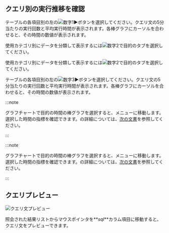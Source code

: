 ## クエリ別の実行推移を確認

<Xclude product='postgresql,mysql,oracle,cubrid,mssql,mssql-v1,oracle-pro,oracle-v1,altibase'>

テーブルの各項目別の左の![数字1](/img/number-01.png)►ボタンを選択してください。クエリ文の5分当たりの実行回数と平均実行時間が表示されます。各棒グラフにカーソルを合わせると、その時間の数値が表示されます。

使用カテゴリ別にデータを分類して表示するには![数字2](/img/number-02.png)で目的のタブを選択してください。

</Xclude>

<InDoc product='postgresql,mysql,oracle,cubrid,oracle-pro,oracle-v1,altibase,mssql,mssql-v1'>

使用カテゴリ別にデータを分類して表示するには![数字2](/img/number-02.png)で目的のタブを選択してください。

テーブルの各項目別の左の![数字3](/img/number-03.png)►ボタンを選択してください。クエリ文の5分当たりの実行回数と平均実行時間が表示されます。各棒グラフにカーソルを合わせると、その時間の数値が表示されます。

</InDoc>

<InDoc product="postgresql,mysql,altibase,db2">

:::note

グラフチャートで目的の時間の棒グラフを選択すると、<Cmdname sid="side_dbMonitoring" className="uitext" />メニューに移動します。選択した時間の指標を確認できます。<Cmdname sid="side_dbMonitoring" className="uitext" />の詳細については、[次の文書](instance-monitoring)を参照してください。

:::

</InDoc>

<InDoc product="oracle,cubrid">

:::note

グラフチャートで目的の時間の棒グラフを選択すると、<Cmdname sid="side_dbTrend" className="uitext" />メニューに移動します。選択した時間の指標を確認できます。<Cmdname sid="side_dbTrend" className="uitext" />の詳細については、[次の文書](analysis-count-trend)を参照してください。

:::

</InDoc>

## クエリプレビュー

![クエリ文プレビュー](/img/db-sql-preview.png)

照会された結果リストからマウスポインタを**_sql_**カラム項目に移動すると、クエリ文をプレビューできます。
